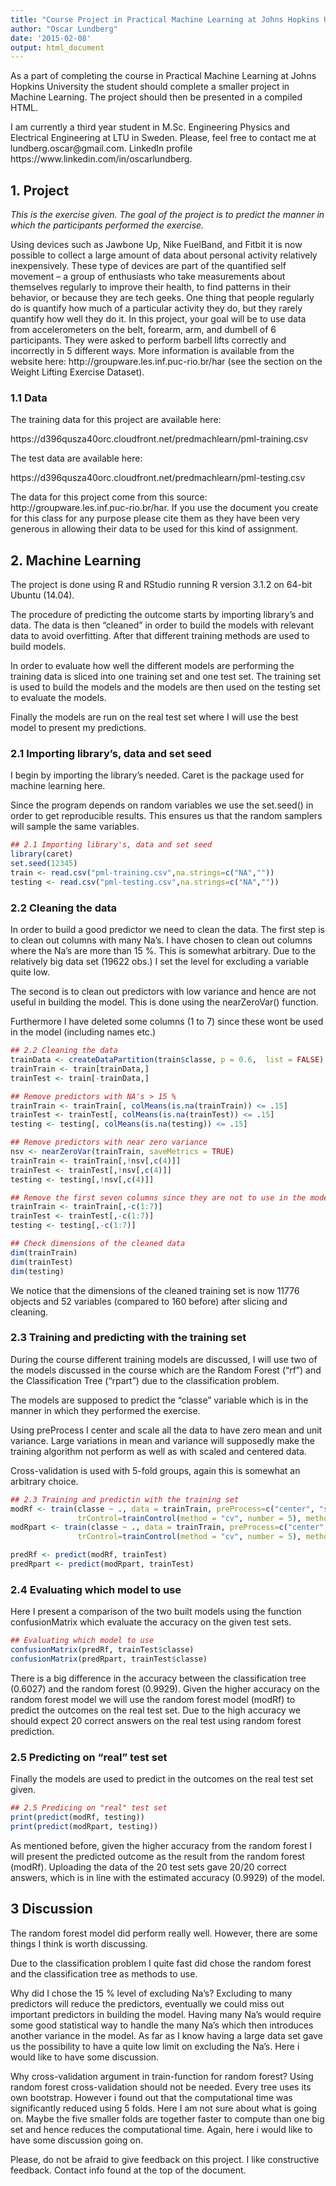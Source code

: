 ```yaml
---
title: "Course Project in Practical Machine Learning at Johns Hopkins University"
author: "Oscar Lundberg"
date: '2015-02-08'
output: html_document
---
```


As a part of completing the course in Practical Machine Learning at Johns Hopkins University the student should complete a smaller project in Machine Learning. The project should then be presented in a compiled HTML.

I am currently a third year student in M.Sc. Engineering Physics and Electrical Engineering at LTU in Sweden. Please, feel free to contact me at lundberg.oscar@gmail.com. LinkedIn profile https://www.linkedin.com/in/oscarlundberg.

## 1. Project
*This is the exercise given. The goal of the project is to predict the manner in which the participants performed the exercise.*

Using devices such as Jawbone Up, Nike FuelBand, and Fitbit it is now possible to collect a large amount of data about personal activity relatively inexpensively. These type of devices are part of the quantified self movement – a group of enthusiasts who take measurements about themselves regularly to improve their health, to find patterns in their behavior, or because they are tech geeks. One thing that people regularly do is quantify how much of a particular activity they do, but they rarely quantify how well they do it. In this project, your goal will be to use data from accelerometers on the belt, forearm, arm, and dumbell of 6 participants. They were asked to perform barbell lifts correctly and incorrectly in 5 different ways. More information is available from the website here: http://groupware.les.inf.puc-rio.br/har (see the section on the Weight Lifting Exercise Dataset). 

### 1.1 Data
The training data for this project are available here: 

https://d396qusza40orc.cloudfront.net/predmachlearn/pml-training.csv

The test data are available here: 

https://d396qusza40orc.cloudfront.net/predmachlearn/pml-testing.csv

The data for this project come from this source: http://groupware.les.inf.puc-rio.br/har. If you use the document you create for this class for any purpose please cite them as they have been very generous in allowing their data to be used for this kind of assignment. 

## 2. Machine Learning
The project is done using R and RStudio running R version 3.1.2 on 64-bit Ubuntu (14.04). 

The procedure of predicting the outcome starts by importing library's and data. The data is then "cleaned" in order to build the models with relevant data to avoid overfitting. After that different training methods are used to build models.

In order to evaluate how well the different models are performing the training data is sliced into one training set and one test set. The training set is used to build the models and the models are then used on the testing set to evaluate the models.

Finally the models are run on the real test set where I will use the best model to present my predictions.

### 2.1 Importing library's, data and set seed
I begin by importing the library's needed. Caret is the package used for machine learning here.

Since the program depends on random variables we use the set.seed() in order to get reproducible results. This ensures us that the random samplers will sample the same variables.
```r
## 2.1 Importing library's, data and set seed
library(caret)
set.seed(12345)
train <- read.csv("pml-training.csv",na.strings=c("NA",""))
testing <- read.csv("pml-testing.csv",na.strings=c("NA",""))
```

### 2.2 Cleaning the data
In order to build a good predictor we need to clean the data. The first step is to clean out columns with many Na's. I have chosen to clean out columns where the Na's are more than 15 %. This is somewhat arbitrary. Due to the relatively big data set (19622 obs.) I set the level for excluding a variable quite low. 

The second is to clean out predictors with low variance and hence are not useful in building the model. This is done using the nearZeroVar() function.

Furthermore I have deleted some columns (1 to 7) since these wont be used in the model (including names etc.)
```r
## 2.2 Cleaning the data
trainData <- createDataPartition(train$classe, p = 0.6,  list = FALSE)
trainTrain <- train[trainData,]
trainTest <- train[-trainData,]

## Remove predictors with NA's > 15 %
trainTrain <- trainTrain[, colMeans(is.na(trainTrain)) <= .15] 
trainTest <- trainTest[, colMeans(is.na(trainTest)) <= .15] 
testing <- testing[, colMeans(is.na(testing)) <= .15] 

## Remove predictors with near zero variance
nsv <- nearZeroVar(trainTrain, saveMetrics = TRUE)
trainTrain <- trainTrain[,!nsv[,c(4)]]
trainTest <- trainTest[,!nsv[,c(4)]]
testing <- testing[,!nsv[,c(4)]]

## Remove the first seven columns since they are not to use in the model
trainTrain <- trainTrain[,-c(1:7)]
trainTest <- trainTest[,-c(1:7)]
testing <- testing[,-c(1:7)]

## Check dimensions of the cleaned data
dim(trainTrain)
dim(trainTest)
dim(testing)
```

We notice that the dimensions of the cleaned training set is now 11776 objects and 52 variables (compared to 160 before) after slicing and cleaning.

### 2.3 Training and predicting with the training set
During the course different training models are discussed, I will use two of the models discussed in the course which are the Random Forest ("rf") and the Classification Tree ("rpart") due to the classification problem.

The models are supposed to predict the "classe" variable which is in the manner in which they performed the exercise.

Using preProcess I center and scale all the data to have zero mean and unit variance. Large variations in mean and variance will supposedly make the training algorithm not perform as well as with scaled and centered data.

Cross-validation is used with 5-fold groups, again this is somewhat an arbitrary choice.
```r
## 2.3 Training and predictin with the training set
modRf <- train(classe ~ ., data = trainTrain, preProcess=c("center", "scale"), 
               trControl=trainControl(method = "cv", number = 5), method = "rf")
modRpart <- train(classe ~ ., data = trainTrain, preProcess=c("center", "scale"), 
               trControl=trainControl(method = "cv", number = 5), method = "rpart")

predRf <- predict(modRf, trainTest)
predRpart <- predict(modRpart, trainTest)
```

### 2.4 Evaluating which model to use
Here I present a comparison of the two built models using the function confusionMatrix which evaluate the accuracy on the given test sets.
```r
## Evaluating which model to use
confusionMatrix(predRf, trainTest$classe)
confusionMatrix(predRpart, trainTest$classe)
```
There is a big difference in the accuracy between the classification tree (0.6027) and the random forest (0.9929). Given the higher accuracy on the random forest model we will use the random forest model (modRf) to predict the outcomes on the real test set. Due to the high accuracy we should expect 20 correct answers on the real test using random forest prediction.

### 2.5 Predicting on "real" test set
Finally the models are used to predict in the outcomes on the real test set given.
```r
## 2.5 Predicing on "real" test set
print(predict(modRf, testing))
print(predict(modRpart, testing))
```
As mentioned before, given the higher accuracy from the random forest I will present the predicted outcome as the result from the random forest (modRf). Uploading the data of the 20 test sets gave 20/20 correct answers, which is in line with the estimated accuracy (0.9929) of the model.

## 3 Discussion
The random forest model did perform really well. However, there are some things I think is worth discussing.

Due to the classification problem I quite fast did chose the random forest and the classification tree as methods to use.

Why did I chose the 15 % level of excluding Na's? Excluding to many predictors will reduce the predictors, eventually we could miss out important predictors in building the model. Having many Na's would require some good statistical way to handle the many Na's which then introduces another variance in the model. As far as I know having a large data set gave us the possibility to have a quite low limit on excluding the Na's. Here i would like to have some discussion.

Why cross-validation argument in train-function for random forest? Using random forest cross-validation should not be needed. Every tree uses its own bootstrap. However i found out that the computational time was significantly reduced using 5 folds. Here I am not sure about what is going on. Maybe the five smaller folds are together faster to compute than one big set and hence reduces the computational time. Again, here i would like to have some discussion going on.

Please, do not be afraid to give feedback on this project. I like constructive feedback. Contact info found at the top of the document.